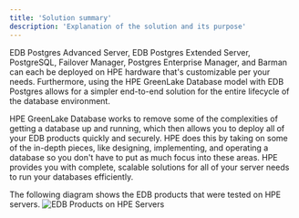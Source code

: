 ```yaml
---
title: 'Solution summary'
description: 'Explanation of the solution and its purpose'
---
```


EDB Postgres Advanced Server, EDB Postgres Extended Server, PostgreSQL, Failover Manager, Postgres Enterprise Manager, and Barman can each be deployed on HPE hardware that's customizable per your needs. Furthermore, using the HPE GreenLake Database model with EDB Postgres allows for a simpler end-to-end solution for the entire lifecycle of the database environment.

HPE GreenLake Database works to remove some of the complexities of getting a database up and running, which then allows you to deploy all of your EDB products quickly and securely. HPE does this by taking on some of the in-depth pieces, like designing, implementing, and operating a database so you don't have to put as much focus into these areas. HPE provides you with complete, scalable solutions for all of your server needs to run your databases efficiently.        

The following diagram shows the EDB products that were tested on HPE servers.
    ![EDB Products on HPE Servers](Images/HPESolutionSummaryImage.png)


